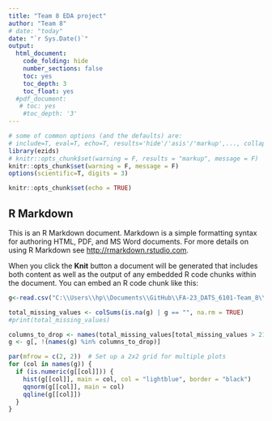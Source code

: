 ```yaml
---
title: "Team 8 EDA project"
author: "Team 8"
# date: "today"
date: "`r Sys.Date()`"
output:
  html_document:
    code_folding: hide
    number_sections: false
    toc: yes
    toc_depth: 3
    toc_float: yes
  #pdf_document:
   # toc: yes
    #toc_depth: '3'
---
```


```r
# some of common options (and the defaults) are: 
# include=T, eval=T, echo=T, results='hide'/'asis'/'markup',..., collapse=F, warning=T, message=T, error=T, cache=T, fig.width=6, fig.height=4, fig.dim=c(6,4) #inches, fig.align='left'/'center','right', 
library(ezids)
# knitr::opts_chunk$set(warning = F, results = "markup", message = F)
knitr::opts_chunk$set(warning = F, message = F)
options(scientific=T, digits = 3) 
```

```r
knitr::opts_chunk$set(echo = TRUE)
```

## R Markdown

This is an R Markdown document. Markdown is a simple formatting syntax for authoring HTML, PDF, and MS Word documents. For more details on using R Markdown see <http://rmarkdown.rstudio.com>.

When you click the **Knit** button a document will be generated that includes both content as well as the output of any embedded R code chunks within the document. You can embed an R code chunk like this:



```r
g<-read.csv("C:\\Users\\hp\\Documents\\GitHub\\FA-23_DATS_6101-Team_8\\Dataset.csv")
```


```r
total_missing_values <- colSums(is.na(g) | g == "", na.rm = TRUE)
#print(total_missing_values)

columns_to_drop <- names(total_missing_values[total_missing_values > 21500])
g <- g[, !(names(g) %in% columns_to_drop)]

```


```r
par(mfrow = c(2, 2))  # Set up a 2x2 grid for multiple plots
for (col in names(g)) {
  if (is.numeric(g[[col]])) {
    hist(g[[col]], main = col, col = "lightblue", border = "black")
    qqnorm(g[[col]], main = col)
    qqline(g[[col]])
  }
}
```
